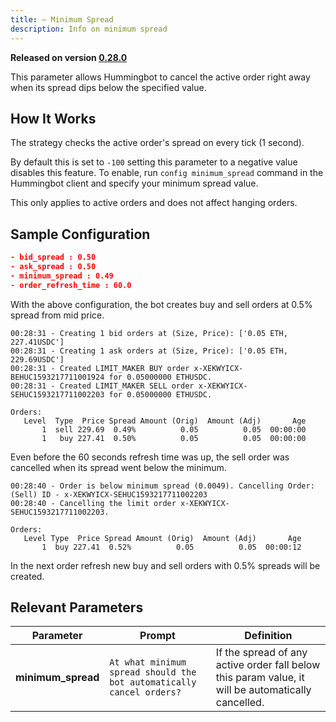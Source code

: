```yaml
---
title: — Minimum Spread
description: Info on minimum spread
---
```


**Released on version [0.28.0](/release-notes/0.28.0)**

This parameter allows Hummingbot to cancel the active order right away when its spread dips below the specified value.

## How It Works

The strategy checks the active order's spread on every tick (1 second).

By default this is set to `-100` setting this parameter to a negative value disables this feature. To enable, run `config minimum_spread` command in the Hummingbot client and specify your minimum spread value.

This only applies to active orders and does not affect hanging orders.

## Sample Configuration

```json
- bid_spread : 0.50
- ask_spread : 0.50
- minimum_spread : 0.49
- order_refresh_time : 60.0
```

With the above configuration, the bot creates buy and sell orders at 0.5% spread from mid price.

```
00:28:31 - Creating 1 bid orders at (Size, Price): ['0.05 ETH, 227.41USDC']
00:28:31 - Creating 1 ask orders at (Size, Price): ['0.05 ETH, 229.69USDC']
00:28:31 - Created LIMIT_MAKER BUY order x-XEKWYICX-BEHUC1593217711001924 for 0.05000000 ETHUSDC.
00:28:31 - Created LIMIT_MAKER SELL order x-XEKWYICX-SEHUC1593217711002203 for 0.05000000 ETHUSDC.
```

```
Orders:
   Level  Type  Price Spread Amount (Orig)  Amount (Adj)       Age
       1  sell 229.69  0.49%          0.05          0.05  00:00:00
       1   buy 227.41  0.50%          0.05          0.05  00:00:00
```

Even before the 60 seconds refresh time was up, the sell order was cancelled when its spread went below the minimum.

```
00:28:40 - Order is below minimum spread (0.0049). Cancelling Order: (Sell) ID - x-XEKWYICX-SEHUC1593217711002203
00:28:40 - Cancelling the limit order x-XEKWYICX-SEHUC1593217711002203.
```

```
Orders:
   Level Type  Price Spread Amount (Orig)  Amount (Adj)       Age
       1  buy 227.41  0.52%          0.05          0.05  00:00:12
```

In the next order refresh new buy and sell orders with 0.5% spreads will be created.

## Relevant Parameters

| Parameter          | Prompt                                                               | Definition                                                                                         |
| ------------------ | -------------------------------------------------------------------- | -------------------------------------------------------------------------------------------------- |
| **minimum_spread** | `At what minimum spread should the bot automatically cancel orders?` | If the spread of any active order fall below this param value, it will be automatically cancelled. |
